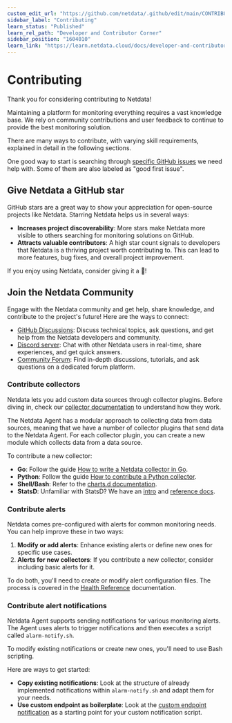 ```yaml
---
custom_edit_url: "https://github.com/netdata/.github/edit/main/CONTRIBUTING.md"
sidebar_label: "Contributing"
learn_status: "Published"
learn_rel_path: "Developer and Contributor Corner"
sidebar_position: "1604010"
learn_link: "https://learn.netdata.cloud/docs/developer-and-contributor-corner/contributing"
---
```


# Contributing

Thank you for considering contributing to Netdata!

Maintaining a platform for monitoring everything requires a vast knowledge base. We rely on community contributions and user feedback to continue to provide the best monitoring solution.

There are many ways to contribute, with varying skill requirements, explained in detail in the following sections.

One good way to start is searching through [specific GitHub issues](https://github.com/netdata/netdata/issues?q=is%3Aissue+is%3Aopen+sort%3Aupdated-desc+label%3A%22help+wanted%22) we need help with. Some of them are also labeled as "good first issue".

## Give Netdata a GitHub star

GitHub stars are a great way to show your appreciation for open-source projects like Netdata. Starring Netdata helps us in several ways:

- **Increases project discoverability**: More stars make Netdata more visible to others searching for monitoring solutions on GitHub.
- **Attracts valuable contributors**: A high star count signals to developers that Netdata is a thriving project worth contributing to. This can lead to more features, bug fixes, and overall project improvement.

If you enjoy using Netdata, consider giving it a 🌟!

## Join the Netdata Community

Engage with the Netdata community and get help, share knowledge, and contribute to the project's future! Here are the ways to connect:

- [GitHub Discussions](https://github.com/netdata/netdata/discussions): Discuss technical topics, ask questions, and get help from the Netdata developers and community.
- [Discord server](https://discord.com/invite/2mEmfW735j): Chat with other Netdata users in real-time, share experiences, and get quick answers.
- [Community Forum](https://community.netdata.cloud): Find in-depth discussions, tutorials, and ask questions on a dedicated forum platform.

### Contribute collectors

Netdata lets you add custom data sources through collector plugins. Before diving in, check our [collector documentation](/docs/collecting-metrics) to understand how they work.

The Netdata Agent has a modular approach to collecting data from data sources, meaning that we have a number of collector plugins that send data to the Netdata Agent. For each collector plugin, you can create a new module which collects data from a data source.

To contribute a new collector:

- **Go**: Follow the guide [How to write a Netdata collector in Go](/docs/developer-and-contributor-corner/external-plugins/go.d.plugin/how-to-write-a-netdata-collector-in-go).
- **Python**: Follow the guide [How to contribute a Python collector](https://github.com/netdata/netdata/blob/master/docs/developer-and-contributor-corner/python-collector.md).
- **Shell/Bash**: Refer to the [charts.d documentation](/docs/developer-and-contributor-corner/external-plugins/charts.d.plugin).
- **StatsD**: Unfamiliar with StatsD? We have an [intro](https://www.netdata.cloud/blog/introduction-to-statsd/) and [reference docs](/docs/collecting-metrics/statsd).

### Contribute alerts

Netdata comes pre-configured with alerts for common monitoring needs. You can help improve these in two ways:

1. **Modify or add alerts**: Enhance existing alerts or define new ones for specific use cases.
2. **Alerts for new collectors**: If you contribute a new collector, consider including basic alerts for it.

To do both, you'll need to create or modify alert configuration files. The process is covered in the [Health Reference](/docs/alerts-&-notifications/alert-configuration-reference) documentation.

### Contribute alert notifications

Netdata Agent supports sending notifications for various monitoring alerts. The Agent uses alerts to trigger notifications and then executes a script called `alarm-notify.sh`.

To modify existing notifications or create new ones, you'll need to use Bash scripting.

Here are ways to get started:

- **Copy existing notifications**: Look at the structure of already implemented notifications within `alarm-notify.sh` and adapt them for your needs.
- **Use custom endpoint as boilerplate**: Look at the [custom endpoint notification](/docs/alerts-&-notifications/notifications/agent-dispatched-notifications/custom) as a starting point for your custom notification script.
